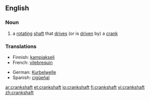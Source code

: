==English==

===Noun===
{{en-noun}}

# a [[rotating]] [[shaft]] that [[drive]]s (or is [[driven]] by) a [[crank]]

===Translations===
{{rfc-level|Translations at L3+ (AutoFormat would have corrected level of Translations)}}
{{top}}
*Finnish: [[kampiakseli]]
*French: [[vilebrequin]]
{{mid}}
*German: [[Kurbelwelle]] {{f}}
*Spanish: [[cigüeñal]]
{{bottom}}

[[ar:crankshaft]]
[[et:crankshaft]]
[[io:crankshaft]]
[[fi:crankshaft]]
[[vi:crankshaft]]
[[zh:crankshaft]]